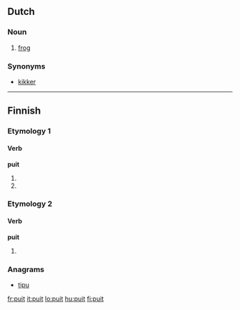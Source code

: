 ==Dutch==

===Noun===
{{nl-noun}}

# {{archaic|dialectal}} [[frog]]

===Synonyms===
* [[kikker]]

----

==Finnish==

===Etymology 1===

====Verb====
'''puit'''

# {{fi-form of|type=verb|pr=second-person|pl=singular|mood=indicative|tense=present|[[puida]]}}
# {{fi-form of|type=verb|pr=second-person|pl=singular|mood=indicative|tense=past|[[puida]]}}

===Etymology 2===

====Verb====
'''puit'''

# {{fi-form of|type=verb|pr=second-person|pl=singular|mood=indicative|tense=past|[[pukea]]}}

===Anagrams===
*[[tipu]]

[[fr:puit]]
[[it:puit]]
[[lo:puit]]
[[hu:puit]]
[[fi:puit]]